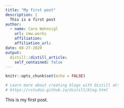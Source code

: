 ```yaml
---
title: "My first post"
description: |
  This is a first post
author:
  - name: Cara Wohnsigl 
    url: cmw.works
    affiliation: 
    affiliation_url: 
date: 08-27-2020
output:
  distill::distill_article:
    self_contained: false
---
```


```r
knitr::opts_chunk$set(echo = FALSE)

# Learn more about creating blogs with Distill at:
# https://rstudio.github.io/distill/blog.html

```


This is my first post.
